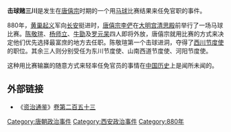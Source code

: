 '''击球赌三川'''是发生在[[唐僖宗|唐僖宗]]时期的一个用[[马球|马球]]比赛结果来任免官职的事件。

880年，[[黄巢起义|黄巢起义]]军向[[唐长安城|长安]]挺进时，[[唐僖宗|唐僖宗李俨]]在[[大明宫|大明宫]][[清思殿|清思殿]]前举行了一场马球比赛。[[陈敬瑄|陈敬瑄]]、[[杨师立|杨师立]]、[[牛勖|牛勖]]及[[罗元杲|罗元杲]]四人即将外放，唐僖宗就用比赛的方式来决定他们优先选择最富庶的地方去任职。陈敬瑄第一个击球进洞，夺得了[[益州|西川]][[节度使|节度使]]的职位。其余三人则分别受任为东川节度使、山南西道节度使、河阳节度使。

这种用比赛输赢的随意方式来轻率任免官员的事情在[[中国历史|中国历史]]上是闻所未闻的。

== 外部链接 ==
* 《[[资治通鉴|资治通鉴]]》[http://www.guoxue.com/shibu/zztj/content/zztj_253.htm 卷第二百五十三] {{Wayback|url=http://www.guoxue.com/shibu/zztj/content/zztj_253.htm |date=20200612183133 }}

[[Category:唐朝政治事件|Category:唐朝政治事件]]
[[Category:西安政治事件|Category:西安政治事件]]
[[Category:880年|Category:880年]]